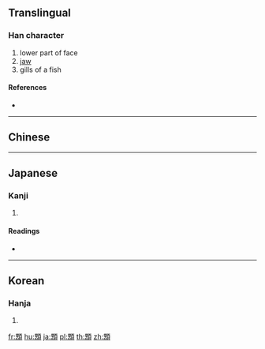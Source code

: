 {{character info/new}}
==Translingual==

===Han character===
{{Han char|rn=181|rad=頁|as=09|sn=18|four=|canj=WPMBC}}

# lower part of face
# [[jaw]]
# gills of a fish

====References====
* {{Han ref|kx=1406.300|dkj=43576|dj=1924.090|hdz=74382.030|uh=984B|ud=38987}}

----

==Chinese==
{{zh-see|腮|v}}

----

==Japanese==

===Kanji===
{{ja-kanji|grade=|rs=頁09}}

# {{defn|lang=ja|sort=頁09}}

====Readings====
* {{ja-readings|on=[[さい]] (sai)|kun=[[あご]] (ago), [[えら]] (era)}}

----

==Korean==

===Hanja===
{{ko-hanja|hangeul=시|eumhun=|rv=si|mr=si|y=si}}

# {{defn|lang=ko|sort=頁09}}

[[fr:顋]]
[[hu:顋]]
[[ja:顋]]
[[pl:顋]]
[[th:顋]]
[[zh:顋]]